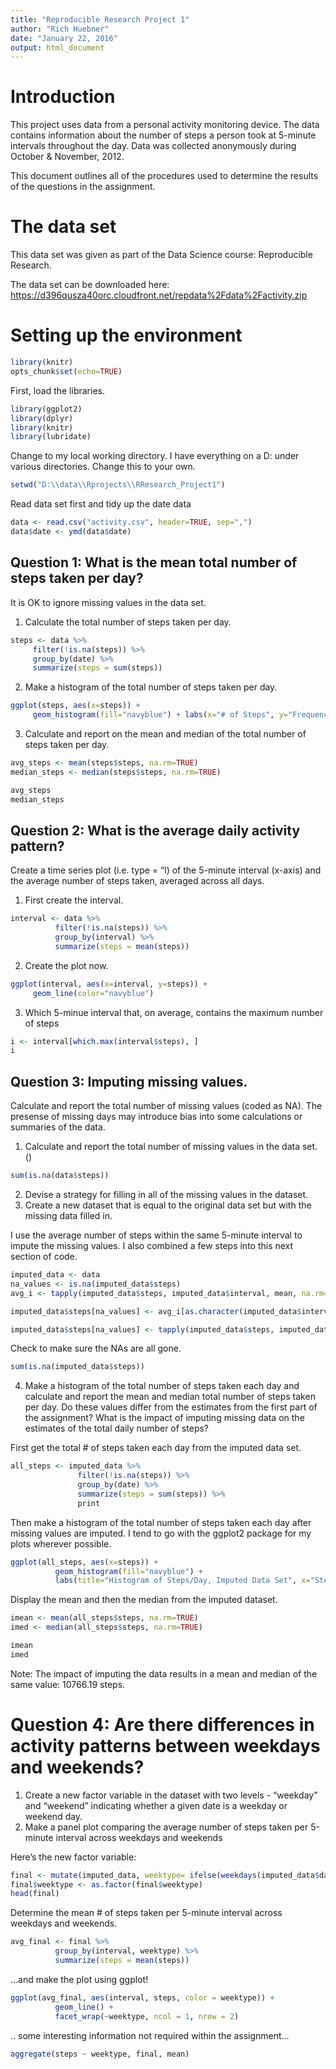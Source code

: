 ```yaml
---
title: "Reproducible Research Project 1"
author: "Rich Huebner"
date: "January 22, 2016"
output: html_document
---
```


# Introduction
This project uses data from a personal activity monitoring device. The data contains information about the number of steps a person took at 5-minute intervals throughout the day. Data was collected anonymously during October & November, 2012.

This document outlines all of the procedures used to determine the results of the questions in the assignment.

# The data set

This data set was given as part of the Data Science course: Reproducible Research.

The data set can be downloaded here: 
[https://d396qusza40orc.cloudfront.net/repdata%2Fdata%2Factivity.zip](Data Set)


# Setting up the environment

```r
library(knitr)
opts_chunk$set(echo=TRUE)
```

First, load the libraries.
```r
library(ggplot2)
library(dplyr)
library(knitr)
library(lubridate)
```

Change to my local working directory. I have everything on a D: under various directories. Change this to your own.
```r
setwd("D:\\data\\Rprojects\\RResearch_Project1")
```

Read data set first and tidy up the date data
```r
data <- read.csv("activity.csv", header=TRUE, sep=",")
data$date <- ymd(data$date)
```

## Question 1: What is the mean total number of steps taken per day?
It is OK to ignore missing values in the data set.

1. Calculate the total number of steps taken per day.

```r
steps <- data %>%
     filter(!is.na(steps)) %>%
     group_by(date) %>%
     summarize(steps = sum(steps))

```

2. Make a histogram of the total number of steps taken per day.

```r
ggplot(steps, aes(x=steps)) + 
     geom_histogram(fill="navyblue") + labs(x="# of Steps", y="Frequency")

```

3. Calculate and report on the mean and median of the total number of steps taken per day.

```r
avg_steps <- mean(steps$steps, na.rm=TRUE)
median_steps <- median(steps$steps, na.rm=TRUE)

avg_steps
median_steps
```


## Question 2: What is the average daily activity pattern?

Create a time series plot (i.e. type = "l) of the 5-minute interval (x-axis) and the average number
of steps taken, averaged across all days. 

1. First create the interval.

```r

interval <- data %>%
          filter(!is.na(steps)) %>%
          group_by(interval) %>%
          summarize(steps = mean(steps))
```

2. Create the plot now.

```r

ggplot(interval, aes(x=interval, y=steps)) +
     geom_line(color="navyblue")

```

3. Which 5-minue interval that, on average, contains the maximum number of steps

```r
i <- interval[which.max(interval$steps), ]
i
```




## Question 3: Imputing missing values.
Calculate and report the total number of missing values (coded as NA). The presense of missing days may introduce bias into some calculations or summaries of the data.

1. Calculate and report the total number of missing values in the data set. ()

```r
sum(is.na(data$steps))
```

2. Devise a strategy for filling in all of the missing values in the dataset. 
3. Create a new dataset that is equal to the original data set but with the missing data filled in.

I use the average number of steps within the same 5-minute interval to impute the missing values.
I also combined a few steps into this next section of code.

```r
imputed_data <- data
na_values <- is.na(imputed_data$steps)
avg_i <- tapply(imputed_data$steps, imputed_data$interval, mean, na.rm=TRUE, simplify = TRUE)

imputed_data$steps[na_values] <- avg_i[as.character(imputed_data$interval[na_values])]

imputed_data$steps[na_values] <- tapply(imputed_data$steps, imputed_data$interval, mean, na.rm=TRUE, simplify=TRUE)

```

Check to make sure the NAs are all gone.
```r

sum(is.na(imputed_data$steps))
```


4. Make a histogram of the total number of steps taken each day and calculate and report the mean and median total number of steps taken per day. Do these values differ from the estimates from the first part of the assignment? What is the impact of imputing missing data on the estimates of the total daily number of steps?

First get the total # of steps taken each day from the imputed data set.

```r
all_steps <- imputed_data %>%
               filter(!is.na(steps)) %>%
               group_by(date) %>%
               summarize(steps = sum(steps)) %>%
               print
```

Then make a histogram of the total number of steps taken each day after missing values are imputed.
I tend to go with the ggplot2 package for my plots wherever possible.

```r

ggplot(all_steps, aes(x=steps)) +
          geom_histogram(fill="navyblue") +
          labs(title="Histogram of Steps/Day, Imputed Data Set", x="Steps/day", y="Frequency")

```

Display the mean and then the median from the imputed dataset.
```r
imean <- mean(all_steps$steps, na.rm=TRUE)
imed <- median(all_steps$steps, na.rm=TRUE)

imean
imed
```

Note: The impact of imputing the data results in a mean and median of the same value: 10766.19 steps.



# Question 4: Are there differences in activity patterns between weekdays and weekends?

1. Create a new factor variable in the dataset with two levels - "weekday" and "weekend" indicating whether a given date is a weekday or weekend day.
2. Make a panel plot comparing the average number of steps taken per 5-minute interval across weekdays and weekends

Here's the new factor variable:

```r
final <- mutate(imputed_data, weektype= ifelse(weekdays(imputed_data$date) == "Saturday" | weekdays(imputed_data$date) == "Sunday", "weekend", "weekday"))
final$weektype <- as.factor(final$weektype)
head(final)

```

Determine the mean # of steps taken per 5-minute interval across weekdays and weekends.

```r
avg_final <- final %>%
          group_by(interval, weektype) %>%
          summarize(steps = mean(steps))

```

...and make the plot using ggplot!

```r
ggplot(avg_final, aes(interval, steps, color = weektype)) +
          geom_line() +
          facet_wrap(~weektype, ncol = 1, nrow = 2)

```

.. some interesting information not required within the assignment...

```r
aggregate(steps ~ weektype, final, mean)

```











